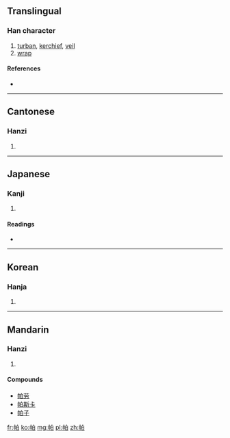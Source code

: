 ==Translingual==

===Han character===
{{Han char|rn=50|rad=巾|as=05|sn=8|four=4620<sub>0</sub>|canj=[[中]][[月]][[竹]][[日]] (LBHA)}}

# [[turban]], [[kerchief]], [[veil]]
# [[wrap]]

====References====
* {{Han ref|kx=0329.440|dkj=08848|dj=0635.190|hdz=10734.070|uh=5E15|ud=24085|bh=A9AC|bd=43436}}

----

==Cantonese==

===Hanzi===
{{yue-hanzi|jyut=|y=paak3}}

# {{defn|Cantonese|sort=巾05}}

----

==Japanese==

===Kanji===
{{ja-kanji|grade=|rs=巾05}}

# {{defn|Japanese|sort=巾05}}

====Readings====
* {{ja-readings|on=[[ばつ]] (batsu), [[めち]] (mechi), [[は]] (ha), [[へ]] (he), [[はく]] (haku), [[みゃく]] (myaku)|kun=[[つつむ]] (tsutsumu)}}

----

==Korean==

===Hanja===
{{ko-hanja|hangeul=[[말]], [[파]]|rv=mal, pa|mr=mal, p'a}}

# {{defn|Korean|sort=巾05}}

----

==Mandarin==

===Hanzi===
{{cmn-hanzi|pin=[[pà]] ([[pa4]])|wg=p'a<sup>4</sup>}}

# {{defn|Mandarin|sort=巾05}}

====Compounds====
* [[帕劳]]
* [[帕斯卡]]
* [[帕子]]

[[fr:帕]]
[[ko:帕]]
[[mg:帕]]
[[pl:帕]]
[[zh:帕]]